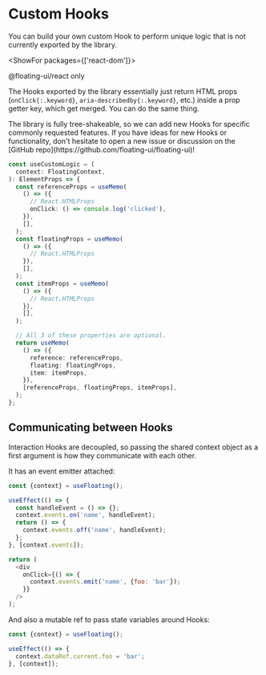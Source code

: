 <PageCard>

# Custom Hooks

You can build your own custom Hook to perform unique logic that
is not currently exported by the library.

<ShowFor packages={['react-dom']}>

<PackageLimited>@floating-ui/react only</PackageLimited>

</ShowFor>

</PageCard>

The Hooks exported by the library essentially just return HTML
props (`onClick{:.keyword}`, `aria-describedby{:.keyword}`, etc.)
inside a prop getter key, which get merged. You can do the same
thing.

<Notice>
  The library is fully tree-shakeable, so we can add new Hooks
  for specific commonly requested features. If you have ideas for
  new Hooks or functionality, don't hesitate to open a new issue
  or discussion on the [GitHub
  repo](https://github.com/floating-ui/floating-ui)!
</Notice>

```ts
const useCustomLogic = (
  context: FloatingContext,
): ElementProps => {
  const referenceProps = useMemo(
    () => ({
      // React.HTMLProps
      onClick: () => console.log('clicked'),
    }),
    [],
  );
  const floatingProps = useMemo(
    () => ({
      // React.HTMLProps
    }),
    [],
  );
  const itemProps = useMemo(
    () => ({
      // React.HTMLProps
    }),
    [],
  );

  // All 3 of these properties are optional.
  return useMemo(
    () => ({
      reference: referenceProps,
      floating: floatingProps,
      item: itemProps,
    }),
    [referenceProps, floatingProps, itemProps],
  );
};
```

## Communicating between Hooks

Interaction Hooks are decoupled, so passing the shared context
object as a first argument is how they communicate with each
other.

It has an event emitter attached:

```js
const {context} = useFloating();

useEffect(() => {
  const handleEvent = () => {};
  context.events.on('name', handleEvent);
  return () => {
    context.events.off('name', handleEvent);
  };
}, [context.events]);

return (
  <div
    onClick={() => {
      context.events.emit('name', {foo: 'bar'});
    }}
  />
);
```

And also a mutable ref to pass state variables around Hooks:

```js
const {context} = useFloating();

useEffect(() => {
  context.dataRef.current.foo = 'bar';
}, [context]);
```

